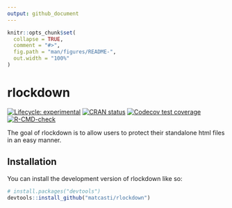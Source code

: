 ```yaml
---
output: github_document
---
```


<!-- README.md is generated from README.Rmd. Please edit that file -->

```r
knitr::opts_chunk$set(
  collapse = TRUE,
  comment = "#>",
  fig.path = "man/figures/README-",
  out.width = "100%"
)
```

# rlockdown

<!-- badges: start -->
[![Lifecycle: experimental](https://img.shields.io/badge/lifecycle-experimental-orange.svg)](https://lifecycle.r-lib.org/articles/stages.html#experimental)
[![CRAN status](https://www.r-pkg.org/badges/version/rlockdown)](https://CRAN.R-project.org/package=rlockdown)
[![Codecov test coverage](https://codecov.io/gh/matcasti/rlockdown/branch/master/graph/badge.svg)](https://app.codecov.io/gh/matcasti/rlockdown?branch=master)
[![R-CMD-check](https://github.com/matcasti/rlockdown/workflows/R-CMD-check/badge.svg)](https://github.com/matcasti/rlockdown/actions)
<!-- badges: end -->

The goal of rlockdown is to allow users to protect their standalone html files in an easy manner.

## Installation

You can install the development version of rlockdown like so:

```r
# install.packages("devtools")
devtools::install_github("matcasti/rlockdown")
```
